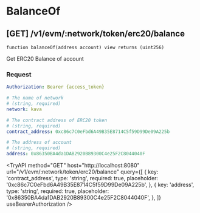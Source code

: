 
# BalanceOf

## **[GET]** /v1/evm/:network/token/erc20/balance

`function balanceOf(address account) view returns (uint256)`

Get ERC20 Balance of account

### Request

```yaml filename="Headers"
Authorization: Bearer {access_token}
```

```yaml filename="Parameters"
# The name of network
# (string, required)
network: kava
```

```yaml filename="Queries"
# The contract address of ERC20 token
# (string, required)
contract_address: 0xc86c7C0eFbd6A49B35E8714C5f59D99De09A225b

# The address of account
# (string, required)
address: 0x86350BA4da1DAB2920B89300C4e25F2C8044040F
```

<TryAPI
  method="GET"
  host="http://localhost:8080"
  url="/v1/evm/:network/token/erc20/balance"
  query={[
    {
      key: 'contract_address',
      type: 'string',
      required: true,
      placeholder: '0xc86c7C0eFbd6A49B35E8714C5f59D99De09A225b',
    },
    {
      key: 'address',
      type: 'string',
      required: true,
      placeholder: '0x86350BA4da1DAB2920B89300C4e25F2C8044040F',
    },
  ]}
  useBearerAuthorization
/>
